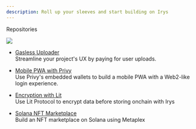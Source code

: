 ```yaml
---
description: Roll up your sleeves and start building on Irys
---
```



<div className="py-20">
<Heading level={1} className="mb-4">Repositories</Heading>

</div>

<img
	src="https://irys.xyz/new/assets/home/data-donuts.webp"
	className="absolute mt-20 top-20 hidden xl:flex right-10 w-[300px]"
/>

<div className="-mt-10">

- [Gasless Uploader](https://github.com/Irys-xyz/gasless-uploader)<br/>
  Streamline your project's UX by paying for user uploads.

- [Mobile PWA with Privy](https://github.com/Irys-xyz/privy-irys)<br/>
  Use Privy's embedded wallets to build a mobile PWA with a Web2-like login experience.

- [Encryption with Lit](https://github.com/Irys-xyz/irys-lit)<br/>
  Use Lit Protocol to encrypt data before storing onchain with Irys

- [Solana NFT Marketplace](https://github.com/Irys-xyz/metaplex-tutorial)<br/>
  Build an NFT marketplace on Solana using Metaplex

</div>
